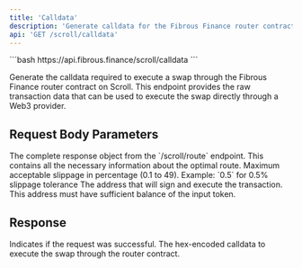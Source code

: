 ```yaml
---
title: 'Calldata'
description: 'Generate calldata for the Fibrous Finance router contract for swap on Scroll'
api: 'GET /scroll/calldata'
---
```


<CodeGroup>
```bash
https://api.fibrous.finance/scroll/calldata
```
</CodeGroup>

Generate the calldata required to execute a swap through the Fibrous Finance router contract on Scroll. This endpoint provides the raw transaction data that can be used to execute the swap directly through a Web3 provider.

## Request Body Parameters

<ParamField body="route_response" type="object" required>
  The complete response object from the `/scroll/route` endpoint.
  This contains all the necessary information about the optimal route.
</ParamField>

<ParamField body="slippage" type="number" required>
  Maximum acceptable slippage in percentage (0.1 to 49).
  Example: `0.5` for 0.5% slippage tolerance
</ParamField>

<ParamField body="signer" type="string" required>
  The address that will sign and execute the transaction.
  This address must have sufficient balance of the input token.
</ParamField>

## Response

<ResponseField name="success" type="boolean">
  Indicates if the request was successful.
</ResponseField>

<ResponseField name="calldata" type="string">
  The hex-encoded calldata to execute the swap through the router contract.
</ResponseField>

